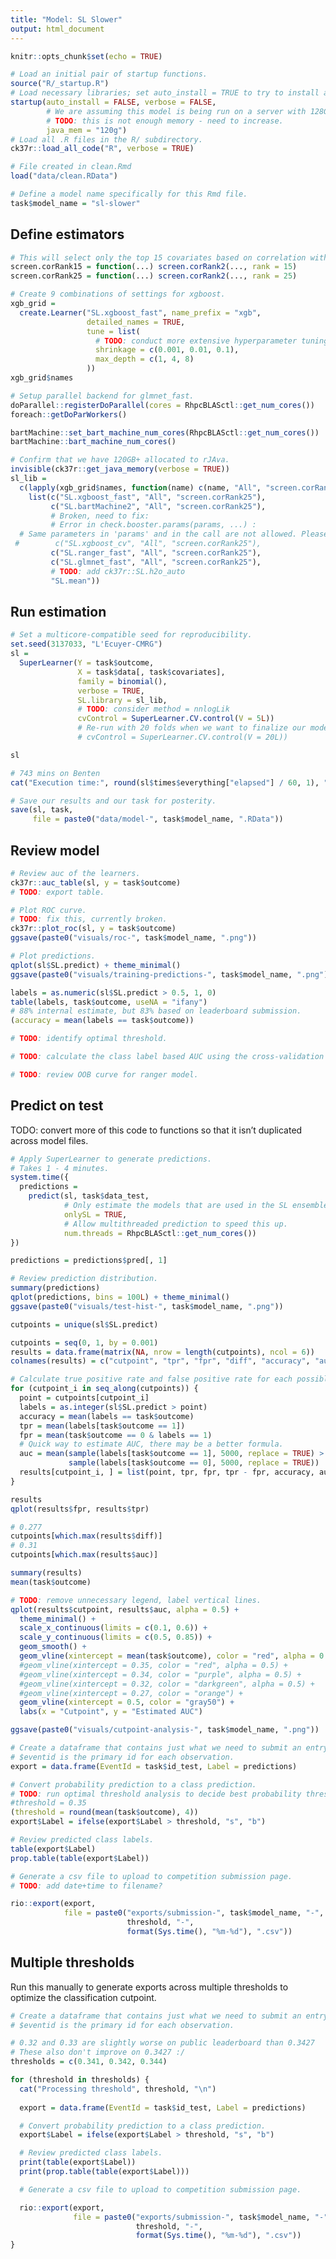 ```yaml
---
title: "Model: SL Slower"
output: html_document
---
```


```r
knitr::opts_chunk$set(echo = TRUE)

# Load an initial pair of startup functions.
source("R/_startup.R")
# Load necessary libraries; set auto_install = TRUE to try to install any needed packages.
startup(auto_install = FALSE, verbose = FALSE,
        # We are assuming this model is being run on a server with 128GB+ RAM.
        # TODO: this is not enough memory - need to increase.
        java_mem = "120g")
# Load all .R files in the R/ subdirectory.
ck37r::load_all_code("R", verbose = TRUE)

# File created in clean.Rmd
load("data/clean.RData")

# Define a model name specifically for this Rmd file.
task$model_name = "sl-slower"
```

## Define estimators

```r

# This will select only the top 15 covariates based on correlation with the outcome.
screen.corRank15 = function(...) screen.corRank2(..., rank = 15)
screen.corRank25 = function(...) screen.corRank2(..., rank = 25)

# Create 9 combinations of settings for xgboost.
xgb_grid =
  create.Learner("SL.xgboost_fast", name_prefix = "xgb",
                 detailed_names = TRUE,
                 tune = list(
                   # TODO: conduct more extensive hyperparameter tuning.
                   shrinkage = c(0.001, 0.01, 0.1),
                   max_depth = c(1, 4, 8)
                 ))
xgb_grid$names

# Setup parallel backend for glmnet_fast.
doParallel::registerDoParallel(cores = RhpcBLASctl::get_num_cores())
foreach::getDoParWorkers()

bartMachine::set_bart_machine_num_cores(RhpcBLASctl::get_num_cores())
bartMachine::bart_machine_num_cores()

# Confirm that we have 120GB+ allocated to rJAva.
invisible(ck37r::get_java_memory(verbose = TRUE))
sl_lib =
  c(lapply(xgb_grid$names, function(name) c(name, "All", "screen.corRank25")),
    list(c("SL.xgboost_fast", "All", "screen.corRank25"),
         c("SL.bartMachine2", "All", "screen.corRank25"),
         # Broken, need to fix:
         # Error in check.booster.params(params, ...) : 
  # Same parameters in 'params' and in the call are not allowed. Please check your 'params' list.
 #        c("SL.xgboost_cv", "All", "screen.corRank25"),
         c("SL.ranger_fast", "All", "screen.corRank25"),
         c("SL.glmnet_fast", "All", "screen.corRank25"),
         # TODO: add ck37r::SL.h2o_auto
         "SL.mean"))

```

## Run estimation

```r

# Set a multicore-compatible seed for reproducibility.
set.seed(3137033, "L'Ecuyer-CMRG")
sl =
  SuperLearner(Y = task$outcome,
               X = task$data[, task$covariates],
               family = binomial(),
               verbose = TRUE,
               SL.library = sl_lib,
               # TODO: consider method = nnlogLik
               cvControl = SuperLearner.CV.control(V = 5L))
               # Re-run with 20 folds when we want to finalize our model.
               # cvControl = SuperLearner.CV.control(V = 20L))

sl

# 743 mins on Benten
cat("Execution time:", round(sl$times$everything["elapsed"] / 60, 1), "minutes.\n")

# Save our results and our task for posterity.
save(sl, task,
     file = paste0("data/model-", task$model_name, ".RData"))
```

## Review model

```r
# Review auc of the learners.
ck37r::auc_table(sl, y = task$outcome)
# TODO: export table.

# Plot ROC curve.
# TODO: fix this, currently broken.
ck37r::plot_roc(sl, y = task$outcome)
ggsave(paste0("visuals/roc-", task$model_name, ".png"))

# Plot predictions.
qplot(sl$SL.predict) + theme_minimal()
ggsave(paste0("visuals/training-predictions-", task$model_name, ".png"))

labels = as.numeric(sl$SL.predict > 0.5, 1, 0)
table(labels, task$outcome, useNA = "ifany")
# 88% internal estimate, but 83% based on leaderboard submission.
(accuracy = mean(labels == task$outcome))

# TODO: identify optimal threshold.

# TODO: calculate the class label based AUC using the cross-validation folds rather than resubstitution.

# TODO: review OOB curve for ranger model.

```

## Predict on test

TODO: convert more of this code to functions so that it isn't duplicated across model files.

```r

# Apply SuperLearner to generate predictions.
# Takes 1 - 4 minutes.
system.time({
  predictions =
    predict(sl, task$data_test,
            # Only estimate the models that are used in the SL ensemble.
            onlySL = TRUE,
            # Allow multithreaded prediction to speed this up.
            num.threads = RhpcBLASctl::get_num_cores())
})

predictions = predictions$pred[, 1]

# Review prediction distribution.
summary(predictions)
qplot(predictions, bins = 100L) + theme_minimal()
ggsave(paste0("visuals/test-hist-", task$model_name, ".png"))

cutpoints = unique(sl$SL.predict)

cutpoints = seq(0, 1, by = 0.001)
results = data.frame(matrix(NA, nrow = length(cutpoints), ncol = 6))
colnames(results) = c("cutpoint", "tpr", "fpr", "diff", "accuracy", "auc")

# Calculate true positive rate and false positive rate for each possible cutpoint.
for (cutpoint_i in seq_along(cutpoints)) {
  point = cutpoints[cutpoint_i]
  labels = as.integer(sl$SL.predict > point)
  accuracy = mean(labels == task$outcome)
  tpr = mean(labels[task$outcome == 1])
  fpr = mean(task$outcome == 0 & labels == 1)
  # Quick way to estimate AUC, there may be a better formula.
  auc = mean(sample(labels[task$outcome == 1], 5000, replace = TRUE) >
             sample(labels[task$outcome == 0], 5000, replace = TRUE))
  results[cutpoint_i, ] = list(point, tpr, fpr, tpr - fpr, accuracy, auc)
}

results
qplot(results$fpr, results$tpr)

# 0.277
cutpoints[which.max(results$diff)]
# 0.31
cutpoints[which.max(results$auc)]

summary(results)
mean(task$outcome)

# TODO: remove unnecessary legend, label vertical lines.
qplot(results$cutpoint, results$auc, alpha = 0.5) +
  theme_minimal() +
  scale_x_continuous(limits = c(0.1, 0.6)) +
  scale_y_continuous(limits = c(0.5, 0.85)) + 
  geom_smooth() + 
  geom_vline(xintercept = mean(task$outcome), color = "red", alpha = 0.5) +
  #geom_vline(xintercept = 0.35, color = "red", alpha = 0.5) +
  #geom_vline(xintercept = 0.34, color = "purple", alpha = 0.5) +
  #geom_vline(xintercept = 0.32, color = "darkgreen", alpha = 0.5) +
  #geom_vline(xintercept = 0.27, color = "orange") +
  geom_vline(xintercept = 0.5, color = "gray50") +
  labs(x = "Cutpoint", y = "Estimated AUC")

ggsave(paste0("visuals/cutpoint-analysis-", task$model_name, ".png"))

# Create a dataframe that contains just what we need to submit an entry.
# $eventid is the primary id for each observation.
export = data.frame(EventId = task$id_test, Label = predictions)

# Convert probability prediction to a class prediction.
# TODO: run optimal threshold analysis to decide best probability threshold.
#threshold = 0.35
(threshold = round(mean(task$outcome), 4))
export$Label = ifelse(export$Label > threshold, "s", "b")

# Review predicted class labels.
table(export$Label)
prop.table(table(export$Label))

# Generate a csv file to upload to competition submission page.
# TODO: add date+time to filename?

rio::export(export,
            file = paste0("exports/submission-", task$model_name, "-",
                          threshold, "-", 
                          format(Sys.time(), "%m-%d"), ".csv"))

```

## Multiple thresholds 

Run this manually to generate exports across multiple thresholds to optimize the classification cutpoint.

```r
# Create a dataframe that contains just what we need to submit an entry.
# $eventid is the primary id for each observation.

# 0.32 and 0.33 are slightly worse on public leaderboard than 0.3427
# These also don't improve on 0.3427 :/
thresholds = c(0.341, 0.342, 0.344)

for (threshold in thresholds) {
  cat("Processing threshold", threshold, "\n")
  
  export = data.frame(EventId = task$id_test, Label = predictions)

  # Convert probability prediction to a class prediction.
  export$Label = ifelse(export$Label > threshold, "s", "b")

  # Review predicted class labels.
  print(table(export$Label))
  print(prop.table(table(export$Label)))

  # Generate a csv file to upload to competition submission page.

  rio::export(export,
              file = paste0("exports/submission-", task$model_name, "-",
                            threshold, "-", 
                            format(Sys.time(), "%m-%d"), ".csv"))
}
  
```
